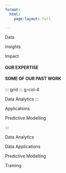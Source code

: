 ```yaml
---
format:
  html:
    page-layout: full
 
---
```


::: {.column-screen}
::: {#captions}
Data
:::

::: {#captions}
Insights
:::

::: {#captions}
Impact
:::
:::

<h4>
OUR EXPERTISE
</h4>



<h4>
SOME OF OUR PAST WORK
</h4>

::: grid
::: g-col-4
<div class = "card">
  Data Analytics
:::

::: g-col-4
Applications
:::

::: g-col-4
Predictive Modelling
:::
:::

::: grid
::: g-col-6
::: {.card}
Data Analytics
:::
:::

::: g-col-6
Data Applications
:::

::: g-col-6
Predictive Modelling
:::

::: g-col-6
Training
:::
:::
